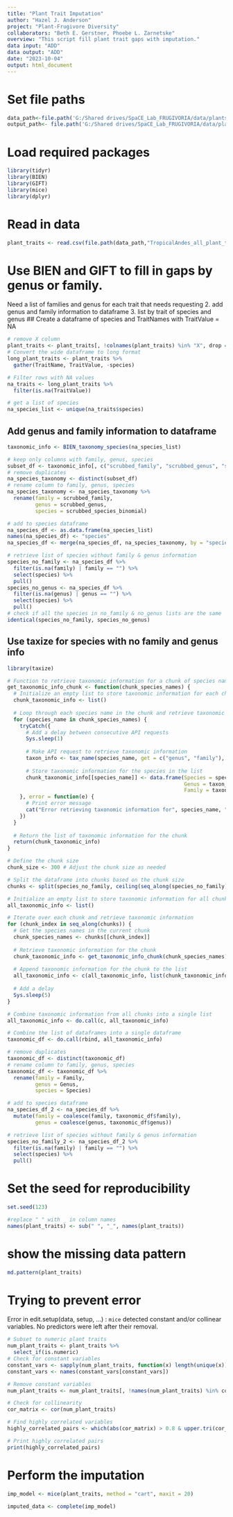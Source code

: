```yaml
---
title: "Plant Trait Imputation"
author: "Hazel J. Anderson"
project: "Plant-Frugivore Diversity"
collaborators: "Beth E. Gerstner, Phoebe L. Zarnetske"
overview: "This script fill plant trait gaps with imputation."
data input: "ADD"
data output: "ADD"
date: "2023-10-04"
output: html_document
---
```


# Set file paths
```r
data_path<-file.path('G:/Shared drives/SpaCE_Lab_FRUGIVORIA/data/plants/L1')
output_path<- file.path('G:/Shared drives/SpaCE_Lab_FRUGIVORIA/data/plants/L1')
```

# Load required packages
```r
library(tidyr)
library(BIEN)
library(GIFT)
library(mice)
library(dplyr)
```

# Read in data
```r
plant_traits <- read.csv(file.path(data_path,"TropicalAndes_all_plant_traits_harmonized.csv"))
```


# Use BIEN and GIFT to fill in gaps by genus or family.
Need a list of families and genus for each trait that needs requesting
2. add genus and family information to dataframe
3. list by trait of species and genus
## Create a dataframe of species and TraitNames with TraitValue = NA
```r
# remove X column
plant_traits <- plant_traits[, !colnames(plant_traits) %in% "X", drop = FALSE]
# Convert the wide dataframe to long format
long_plant_traits <- plant_traits %>%
  gather(TraitName, TraitValue, -species)

# Filter rows with NA values
na_traits <- long_plant_traits %>%
  filter(is.na(TraitValue))

# get a list of species
na_species_list <- unique(na_traits$species)
```

## Add genus and family information to dataframe
```r
taxonomic_info <- BIEN_taxonomy_species(na_species_list)
```

```r
# keep only columns with family, genus, species
subset_df <- taxonomic_info[, c("scrubbed_family", "scrubbed_genus", "scrubbed_species_binomial")]
# remove duplicates
na_species_taxonomy <- distinct(subset_df)
# rename column to family, genus, species
na_species_taxonomy <- na_species_taxonomy %>%
  rename(family = scrubbed_family,
         genus = scrubbed_genus,
         species = scrubbed_species_binomial)
```

```r
# add to species dataframe
na_species_df <- as.data.frame(na_species_list)
names(na_species_df) <- "species"
na_species_df <- merge(na_species_df, na_species_taxonomy, by = "species", all.x = TRUE)

# retrieve list of species without family & genus information
species_no_family <- na_species_df %>%
  filter(is.na(family) | family == "") %>%
  select(species) %>%
  pull()
species_no_genus <- na_species_df %>%
  filter(is.na(genus) | genus == "") %>%
  select(species) %>%
  pull()
# check if all the species in no_family & no_genus lists are the same
identical(species_no_family, species_no_genus)
```
## Use taxize for species with no family and genus info

```r
library(taxize)

# Function to retrieve taxonomic information for a chunk of species names
get_taxonomic_info_chunk <- function(chunk_species_names) {
  # Initialize an empty list to store taxonomic information for each chunk
  chunk_taxonomic_info <- list()
  
  # Loop through each species name in the chunk and retrieve taxonomic information
  for (species_name in chunk_species_names) {
    tryCatch({
      # Add a delay between consecutive API requests
      Sys.sleep(1)
      
      # Make API request to retrieve taxonomic information
      taxon_info <- tax_name(species_name, get = c("genus", "family"), db = "ncbi")
      
      # Store taxonomic information for the species in the list
      chunk_taxonomic_info[[species_name]] <- data.frame(Species = species_name, 
                                                         Genus = taxon_info$genus, 
                                                         Family = taxon_info$family)
    }, error = function(e) {
      # Print error message
      cat("Error retrieving taxonomic information for", species_name, ":", conditionMessage(e), "\n")
    })
  }
  
  # Return the list of taxonomic information for the chunk
  return(chunk_taxonomic_info)
}

# Define the chunk size
chunk_size <- 300 # Adjust the chunk size as needed

# Split the dataframe into chunks based on the chunk size
chunks <- split(species_no_family, ceiling(seq_along(species_no_family) / chunk_size))

# Initialize an empty list to store taxonomic information for all chunks
all_taxonomic_info <- list()

# Iterate over each chunk and retrieve taxonomic information
for (chunk_index in seq_along(chunks)) {
  # Get the species names in the current chunk
  chunk_species_names <- chunks[[chunk_index]]
  
  # Retrieve taxonomic information for the chunk
  chunk_taxonomic_info <- get_taxonomic_info_chunk(chunk_species_names)
  
  # Append taxonomic information for the chunk to the list
  all_taxonomic_info <- c(all_taxonomic_info, list(chunk_taxonomic_info))
  
  # Add a delay 
  Sys.sleep(5)
}

# Combine taxonomic information from all chunks into a single list
all_taxonomic_info <- do.call(c, all_taxonomic_info)

# Combine the list of dataframes into a single dataframe
taxonomic_df <- do.call(rbind, all_taxonomic_info)
```

```r
# remove duplicates
taxonomic_df <- distinct(taxonomic_df)
# rename column to family, genus, species
taxonomic_df <- taxonomic_df %>%
  rename(family = Family,
         genus = Genus,
         species = Species)
```

```r
# add to species dataframe
na_species_df_2 <- na_species_df %>%
  mutate(family = coalesce(family, taxonomic_df$family),
         genus = coalesce(genus, taxonomic_df$genus))

# retrieve list of species without family & genus information
species_no_family_2 <- na_species_df_2 %>%
  filter(is.na(family) | family == "") %>%
  select(species) %>%
  pull()
```

# Set the seed for reproducibility
```r
set.seed(123)
```


```r
#replace " " with _ in column names
names(plant_traits) <- sub(" ", "_", names(plant_traits))
```


# show the missing data pattern
```r
md.pattern(plant_traits)
```
# Trying to prevent error
Error in edit.setup(data, setup, ...) : 
  `mice` detected constant and/or collinear variables. No predictors were left after their removal.
```r
# Subset to numeric plant traits
num_plant_traits <- plant_traits %>%
  select_if(is.numeric)
# Check for constant variables
constant_vars <- sapply(num_plant_traits, function(x) length(unique(x))) == 1
constant_vars <- names(constant_vars[constant_vars])

# Remove constant variables
num_plant_traits <- num_plant_traits[, !names(num_plant_traits) %in% constant_vars]

# Check for collinearity
cor_matrix <- cor(num_plant_traits)

# Find highly correlated variables
highly_correlated_pairs <- which(abs(cor_matrix) > 0.8 & upper.tri(cor_matrix, diag = TRUE), arr.ind = TRUE)

# Print highly correlated pairs
print(highly_correlated_pairs)
```

# Perform the imputation
```r
imp_model <- mice(plant_traits, method = "cart", maxit = 20)
```

```r
imputed_data <- complete(imp_model)
```

